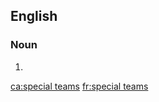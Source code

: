 ==English==

===Noun===
{{head|en|noun plural form}}

# {{plural of|special team|lang=en}}

[[ca:special teams]]
[[fr:special teams]]